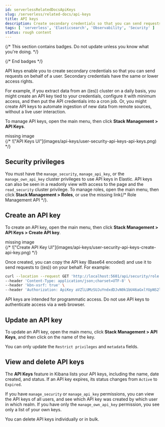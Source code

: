 ```yaml
---
id: serverlessRelatedDocsApiKeys
slug: /serverless/related-docs/api-keys
title: API keys
description: Create secondary credentials so that you can send requests on behalf of the user. Secondary credentials have the same or lower access rights.
tags: [ 'serverless', 'Elasticsearch', 'Observability', 'Security' ]
status: rough content
---
```


{/* This section contains badges. Do not update unless you know what you're doing. */}

<DocImage size="s" flatImage url="../../images/elasticsearch-yes.svg" alt="Applicable to Elasticsearch serverless." /> <DocImage size="s" flatImage url="../../images/security-yes.svg" alt="Applicable to Security serverless." /> <DocImage size="s" flatImage url="../../images/obs-yes.svg" alt="Applicable to Observability serverless." /> 

{/* End badges */}


<RoughContent />

<div id="api-keys"></div>

API keys enable you to create secondary credentials so that you can send
requests on behalf of a user. Secondary credentials have
the same or lower access rights.

For example, if you extract data from an ((es)) cluster on a daily
basis, you might create an API key tied to your credentials,
configure it with minimum access,
and then put the API credentials into a cron job.
Or, you might create API keys to automate ingestion of new data from
remote sources, without a live user interaction.

To manage API keys, open the main menu, then click **Stack Management > API Keys**.

<div style={{ backgroundColor: "#F1F4FA", width: "100%", height: "250px", textAlign: "center", paddingTop: "110px", marginBottom: "20px" }}><DocIcon type="image" title="missing image"/> missing image</div>
{/* !["API Keys UI"](images/api-keys/user-security-api-keys-api-keys.png) */}

<div id="api-keys-security-privileges"></div>

## Security privileges

You must have the `manage_security`, `manage_api_key`, or the `manage_own_api_key` 
cluster privileges to use API keys in Elastic.  API keys can also be seen in a readonly view with access to the page and the `read_security` cluster privilege. To manage roles, open the main menu, then click 
**Stack Management > Roles**, or use the <DocBadge><DocIcon size="s" type="unlink" title="missing link"/> missing link</DocBadge>{/*  <DocLink id="enKibanaRoleManagementApi">Role Management API</DocLink> */}. 

<div id="create-api-key"></div>

## Create an API key

To create an API key, open the main menu, then click **Stack Management > API Keys > Create API key**.

<div style={{ backgroundColor: "#F1F4FA", width: "100%", height: "250px", textAlign: "center", paddingTop: "110px", marginBottom: "20px" }}><DocIcon type="image" title="missing image"/> missing image</div>
{/* !["Create API Key UI"](images/api-keys/user-security-api-keys-create-api-key.png) */}

Once created, you can copy the API key (Base64 encoded) and use it to send requests to ((es)) on your behalf. For example:

```bash
curl --location --request GET 'http://localhost:5601/api/security/role' \
--header 'Content-Type: application/json;charset=UTF-8' \
--header 'kbn-xsrf: true' \
--header 'Authorization: ApiKey aVZlLUMzSUJuYndxdDJvN0k1bU46aGxlYUpNS2lTa2FKeVZua1FnY1VEdw==' \
```

<DocCallOut title="Important" color="warning">

API keys are intended for programmatic access. Do not use API keys to authenticate access via a web browser.

</DocCallOut>

<div id="udpate-api-key"></div>

## Update an API key

To update an API key, open the main menu, click **Stack Management > API Keys**, and then click on the name of the key.

You can only update the `Restrict privileges` and `metadata` fields.

<div id="view-api-keys"></div>

## View and delete API keys

The **API Keys** feature in Kibana lists your API keys, including the name, date created, and status. If an API key expires, its status changes from `Active` to `Expired`.

If you have `manage_security` or `manage_api_key` permissions,
you can view the API keys of all users, and see which API key was
created by which user in which realm.
If you have only the `manage_own_api_key` permission, you see only a list of your own keys.

You can delete API keys individually or in bulk.
